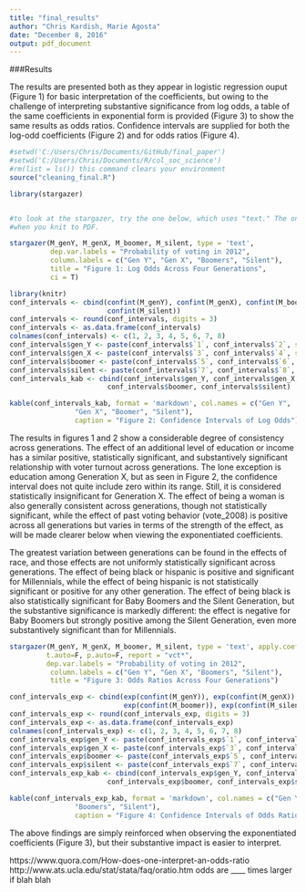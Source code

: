 ```yaml
---
title: "final_results"
author: "Chris Kardish, Marie Agosta"
date: "December 8, 2016"
output: pdf_document
---
```

###Results

The results are presented both as they appear in logistic regression ouput (Figure 1) for basic interpretation of the coefficients, but owing to the challenge of interpreting substantive significance from log odds, a table of the same coefficients in exponential form is provided (Figure 3) to show the same results as odds ratios. Confidence intervals are supplied for both the log-odd coefficients (Figure 2) and for odds ratios (Figure 4).  

```r
#setwd('C:/Users/Chris/Documents/GitHub/final_paper')
#setwd('C:/Users/Chris/Documents/R/col_soc_science')
#rm(list = ls()) this command clears your environment
source("cleaning_final.R")

```

```r


library(stargazer)


#to look at the stargazer, try the one below, which uses "text." The one below only appears
#when you knit to PDF.

stargazer(M_genY, M_genX, M_boomer, M_silent, type = 'text',
          dep.var.labels = "Probability of voting in 2012", 
          column.labels = c("Gen Y", "Gen X", "Boomers", "Silent"),
          title = "Figure 1: Log Odds Across Four Generations", 
          ci = T)

```

```r

library(knitr)
conf_intervals <- cbind(confint(M_genY), confint(M_genX), confint(M_boomer), 
                        confint(M_silent))
conf_intervals <- round(conf_intervals, digits = 3)
conf_intervals <- as.data.frame(conf_intervals)
colnames(conf_intervals) <- c(1, 2, 3, 4, 5, 6, 7, 8)
conf_intervals$gen_Y <- paste(conf_intervals$`1`, conf_intervals$`2`, sep=",")
conf_intervals$gen_X <- paste(conf_intervals$`3`, conf_intervals$`4`, sep=",")
conf_intervals$boomer <- paste(conf_intervals$`5`, conf_intervals$`6`, sep=",")
conf_intervals$silent <- paste(conf_intervals$`7`, conf_intervals$`8`, sep=",")
conf_intervals_kab <- cbind(conf_intervals$gen_Y, conf_intervals$gen_X,
                        conf_intervals$boomer, conf_intervals$silent)

kable(conf_intervals_kab, format = 'markdown', col.names = c("Gen Y", 
                "Gen X", "Boomer", "Silent"), 
                caption = "Figure 2: Confidence Intervals of Log Odds")

```

The results in figures 1 and 2 show a considerable degree of consistency across generations. The effect of an additional level of education or income has a similar positive, statistically significant, and substantively significant relationship with voter turnout across generations. The lone exception is education among Generation X, but as seen in Figure 2, the confidence interval does not quite include zero within its range. Still, it is considered statistically insignificant for Generation X. The effect of being a woman is also generally consistent across generations, though not statistically significant, while the effect of past voting behavior (vote_2008) is positive across all generations but varies in terms of the strength of the effect, as will be made clearer below when viewing the exponentiated coefficients. 

The greatest variation between generations can be found in the effects of race, and those effects are not uniformly statistically significant across generations. The effect of being black or hispanic is positive and significant for Millennials, while the effect of being hispanic is not statistically significant or positive for any other generation. The effect of being black is also statistically significant for Baby Boomers and the Silent Generation, but the substantive significance is markedly different: the effect is negative for Baby Boomers but strongly positive among the Silent Generation, even more substantively significant than for Millennials. 

```r

stargazer(M_genY, M_genX, M_boomer, M_silent, type = 'text', apply.coef = exp,
         t.auto=F, p.auto=F, report = "vct*", 
         dep.var.labels = "Probability of voting in 2012", 
          column.labels = c("Gen Y", "Gen X", "Boomers", "Silent"),
          title = "Figure 3: Odds Ratios Across Four Generations")

```

```r

conf_intervals_exp <- cbind(exp(confint(M_genY)), exp(confint(M_genX)), 
                            exp(confint(M_boomer)), exp(confint(M_silent)))
conf_intervals_exp <- round(conf_intervals_exp, digits = 3)
conf_intervals_exp <- as.data.frame(conf_intervals_exp)
colnames(conf_intervals_exp) <- c(1, 2, 3, 4, 5, 6, 7, 8)
conf_intervals_exp$gen_Y <- paste(conf_intervals_exp$`1`, conf_intervals_exp$`2`, sep=",")
conf_intervals_exp$gen_X <- paste(conf_intervals_exp$`3`, conf_intervals_exp$`4`, sep=",")
conf_intervals_exp$boomer <- paste(conf_intervals_exp$`5`, conf_intervals_exp$`6`, sep=",")
conf_intervals_exp$silent <- paste(conf_intervals_exp$`7`, conf_intervals_exp$`8`, sep=",")
conf_intervals_exp_kab <- cbind(conf_intervals_exp$gen_Y, conf_intervals_exp$gen_X,
                        conf_intervals_exp$boomer, conf_intervals_exp$silent)

kable(conf_intervals_exp_kab, format = 'markdown', col.names = c("Gen Y", "Gen X", 
                "Boomers", "Silent"),
                caption = "Figure 4: Confidence Intervals of Odds Ratios")

```

The above findings are simply reinforced when observing the exponentiated coefficients (Figure 3), but their substantive impact is easier to interpret.


https://www.quora.com/How-does-one-interpret-an-odds-ratio 
http://www.ats.ucla.edu/stat/stata/faq/oratio.htm
odds are ____ times larger if blah blah
